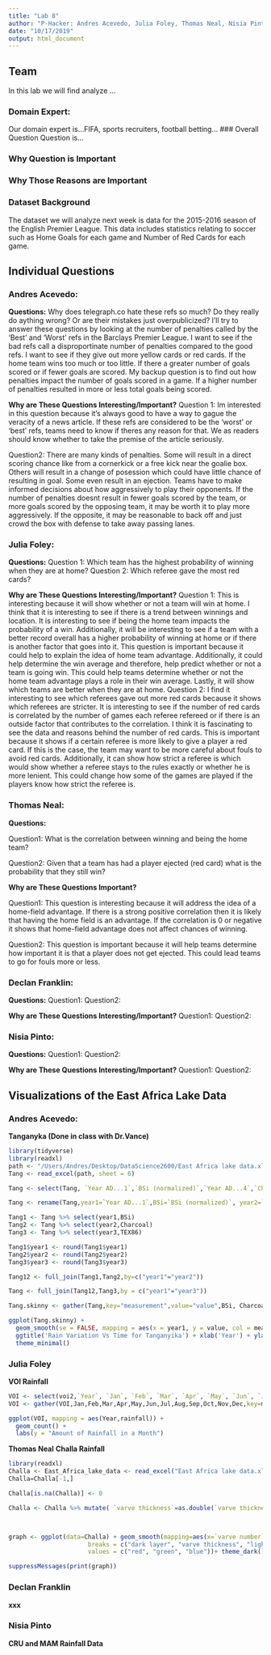 ```yaml
---
title: "Lab 8"
author: "P-Hacker: Andres Acevedo, Julia Foley, Thomas Neal, Nisia Pinto, Declan Franklin"
date: "10/17/2019"
output: html_document
---
```


## Team
In this lab we will find analyze ...

### Domain Expert:
Our domain expert is...FIFA, sports recruiters, football betting...
### Overall Question
Question is...

### Why Question is Important

### Why Those Reasons are Important

### Dataset Background
The dataset we will analyze next week is data for the 2015-2016 season of the English Premier League. This data includes statistics relating to soccer such as Home Goals for each game and Number of Red Cards for each game. 

## Individual Questions

### Andres Acevedo:
**Questions:**
Why does telegraph.co hate these refs so much? Do they really do aything wrong? Or are their mistakes just overpublicized? I'll try to answer these questions by looking at the number of penalties called by the 'Best' and 'Worst' refs in the Barclays Premier League. I want to see if the bad refs call a disproportinate number of penalties compared to the good refs. I want to see if they give out more yellow cards or red cards. If the home team wins too much or too little. If there a greater number of goals scored or if fewer goals are scored. My backup question is to find out how penalties impact the number of goals scored in a game. If a higher number of penalties resulted in more or less total goals being scored. 

**Why are These Questions Interesting/Important?**
Question 1: Im interested in this question because it's always good to have a way to gague the veracity of a news article.  If these refs are considered to be the 'worst' or 'best' refs, teams need to know if theres any reason for that. We as readers should know whether to take the premise of the article seriously. 

Question2:
There are many kinds of penalties. Some will result in a direct scoring chance like from a cornerkick or a free kick near the goalie box. Others will result in a change of posession which could have little chance of resulting in goal. Some even result in an ejection. Teams have to make informed decisions about how aggressively to play their opponents. If the number of penalties doesnt result in fewer goals scored by the team, or more goals scored by the opposing team, it may be worth it to play more aggressively. If the opposite, it may be reasonable to back off and just crowd the box with defense to take away passing lanes.


### Julia Foley:
**Questions:**
Question 1: Which team has the highest probability of winning when they are at home?
Question 2: Which referee gave the most red cards? 

**Why are These Questions Interesting/Important?**
Question 1: This is interesting because it will show whether or not a team will win at home. I think that it is interesting to see if there is a trend between winnings and location. It is interesting to see if being the home team impacts the probability of a win. Additionally, it will be interesting to see if a team with a better record overall has a higher probability of winning at home or if there is another factor that goes into it. This  question is important because it could help to explain the idea of home team advantage. Additionally, it could help determine the win average and therefore, help predict whether or not a team is going win. This could help teams determine whether or not the home team advantage plays a role in their win average. Lastly, it will show which teams are better when they are at home. 
Question 2: I find it interesting to see which referees gave out more red cards because it shows which referees are stricter. It is interesting to see if the number of red cards is correlated by the number of games each referee refereed or if there is an outside factor that contributes to the correlation. I think it is fascinating to see the data and reasons behind the number of red cards. This is important because it shows if a certain referee is more likely to give a player a red card. If this is the case, the team may want to be more careful about fouls to avoid red cards. Additionally, it can show how strict a referee is which would show whether a referee stays to the rules exactly or whether he is more lenient. This could change how some of the games are played if the players know how strict the referee is. 

### Thomas Neal:
**Questions:**

Question1: What is the correlation between winning and being the home team?

Question2: Given that a team has had a player ejected (red card) what is the probability that they still win?

**Why are These Questions Important?**

Question1: This question is interesting because it will address the idea of a home-field advantage. If there is a strong positive correlation then it is likely that having the home field is an advantage. If the correlation is 0 or negative it shows that home-field advantage does not affect chances of winning.

Question2: This question is important because it will help teams determine how important it is that a player does not get ejected. This could lead teams to go for fouls more or less.

### Declan Franklin:

**Questions:**
Question1:
Question2:

**Why are These Questions Interesting/Important?**
Question1:
Question2:

### Nisia Pinto:
**Questions:**
Question1:
Question2:

**Why are These Questions Interesting/Important?**
Question1:
Question2:

## Visualizations of the East Africa Lake Data

### Andres Acevedo:

**Tanganyka (Done in class with Dr.Vance)**
```r
library(tidyverse)
library(readxl)
path <- "/Users/Andres/Desktop/DataScience2600/East Africa lake data.xlsx"
Tang <- read_excel(path, sheet = 6)

Tang <- select(Tang, `Year AD...1`,`BSi (normalized)`,`Year AD...4`,`Charcoal (normalized)`,`Year`,TEX86)

Tang <- rename(Tang,year1=`Year AD...1`,BSi=`BSi (normalized)`, year2=`Year AD...4`,Charcoal=`Charcoal (normalized)`,year3=`Year`)

Tang1 <- Tang %>% select(year1,BSi)
Tang2 <- Tang %>% select(year2,Charcoal)
Tang3 <- Tang %>% select(year3,TEX86)

Tang1$year1 <- round(Tang1$year1)
Tang2$year2 <- round(Tang2$year2)
Tang3$year3 <- round(Tang3$year3)

Tang12 <- full_join(Tang1,Tang2,by=c("year1"="year2"))

Tang <- full_join(Tang12,Tang3,by = c("year1"="year3"))

Tang.skinny <- gather(Tang,key="measurement",value="value",BSi, Charcoal,TEX86)

ggplot(Tang.skinny) +
  geom_smooth(se = FALSE, mapping = aes(x = year1, y = value, col = measurement)) + 
  ggtitle('Rain Variation Vs Time for Tanganyika') + xlab('Year') + ylab('Rainfall Variation') + 
  theme_minimal()
```

### Julia Foley
**VOI Rainfall**

```r
VOI <- select(voi2,`Year`, `Jan`, `Feb`, `Mar`, `Apr`, `May`, `Jun`, `Jul`, `Aug`, `Sep`, `Oct`, `Nov`, `Dec`)
VOI <- gather(VOI,Jan,Feb,Mar,Apr,May,Jun,Jul,Aug,Sep,Oct,Nov,Dec,key=month,value=rainfall)

ggplot(VOI, mapping = aes(Year,rainfall)) +
  geom_count() +
  labs(y = "Amount of Rainfall in a Month")
```

**Thomas Neal**
**Challa Rainfall**


```r
library(readxl)
Challa <- East_Africa_lake_data <- read_excel("East Africa lake data.xlsx", sheet = "Challa")
Challa=Challa[-1,]

Challa[is.na(Challa)] <- 0

Challa <- Challa %>% mutate( `varve thickness`=as.double(`varve thickness`),`dark layer`=as.double(`dark layer`), `light layer`=as.double(`light layer`) )



graph <- ggplot(data=Challa) + geom_smooth(mapping=aes(x=`varve number`, y=`dark layer`, color="dark layer"), se=FALSE)  + geom_smooth(mapping=aes(x=`varve number`, y=`varve thickness`, color="varve thickness" ),se=FALSE) + geom_smooth(mapping=aes(x=`varve number`, y=`light layer`,color="light layer" ),se=FALSE) + labs(title="Rainfall in Challa Over Time", x="Time", y="Amount of Rain") +  scale_colour_manual("", 
                      breaks = c("dark layer", "varve thickness", "light layer"),
                      values = c("red", "green", "blue"))+ theme_dark()

suppressMessages(print(graph))

```

### Declan Franklin
**xxx**

### Nisia Pinto
**CRU and MAM Rainfall Data**
